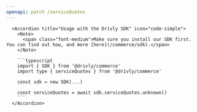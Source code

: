```yaml
---
openapi: patch /serviceQuotes
---
```


      <Accordion title="Usage with the Drivly SDK" icon="code-simple">
        <Note>
          <span class="font-medium">Make sure you install our SDK first. You can find out how, and more [here](/commerce/sdk).</span>
        </Note>

        ```typescript
        import { SDK } from '@drivly/commerce'
        import type { serviceQuotes } from '@drivly/commerce'

        const sdk = new SDK(...)

        const serviceQuotes = await sdk.serviceQuotes.unknown()
        ```
      </Accordion>
